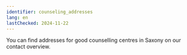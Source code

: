 ```yaml
---
identifier: counseling_addresses
lang: en
lastChecked: 2024-11-22
---
```



You can find addresses for good counselling centres in Saxony on our <InternalShortLink identifier="contacts">contact overview</InternalShortLink>.

